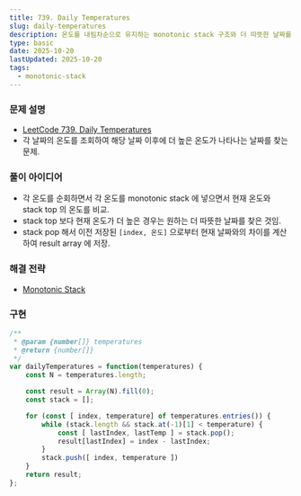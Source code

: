 ```yaml
---
title: 739. Daily Temperatures
slug: daily-temperatures
description: 온도를 내림차순으로 유지하는 monotonic stack 구조와 더 따뜻한 날짜를 찾는 절차를 정리
type: basic
date: 2025-10-20
lastUpdated: 2025-10-20
tags:
  - monotonic-stack
---
```



### 문제 설명 

* [LeetCode 739. Daily Temperatures](https://leetcode.com/problems/daily-temperatures/)
* 각 날짜의 온도를 조회하여 해당 날짜 이후에 더 높은 온도가 나타나는 날짜를 찾는 문제.

### 풀이 아이디어

* 각 온도를 순회하면서 각 온도를 monotonic stack 에 넣으면서 현재 온도와 stack top 의 온도를 비교.
* stack top 보다 현재 온도가 더 높은 경우는 원하는 더 따뜻한 날짜를 찾은 것임.
* stack pop 해서 이전 저장된 `[index, 온도]` 으로부터 현재 날짜와의 차이를 계산하여 result array 에 저장.

### 해결 전략

* [Monotonic Stack](../../frame/monotonic-stack/) 

### 구현 

```typescript
/**
 * @param {number[]} temperatures
 * @return {number[]}
 */
var dailyTemperatures = function(temperatures) {
    const N = temperatures.length;

    const result = Array(N).fill(0);
    const stack = [];

    for (const [ index, temperature] of temperatures.entries()) {
        while (stack.length && stack.at(-1)[1] < temperature) {
            const [ lastIndex, lastTemp ] = stack.pop();
            result[lastIndex] = index - lastIndex;
        }
        stack.push([ index, temperature ])
    }
    return result;
};
```
